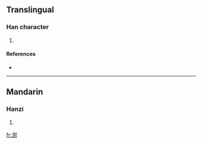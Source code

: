 ==Translingual==

===Han character===
{{Han char|rn=85|rad=水|as=14|sn=17|four=3410<sub>0</sub>|canj=水廿土戈 (ETGI)}}

# {{defn|Han|sort=水14}}

====References====
* {{Han ref|kx=0656.150|dkj=18511|dj=1067.010|hdz=31769.030|uh=6FE7|ud=28647|bh=ED55|bd=60757}}

----

==Mandarin==

===Hanzi===
{{cmn-hanzi|pin=[[duì]] ([[dui4]]), [[hù]] ([[hu4]])|wg=tui<sup>4</sup>, hu<sup>4</sup>}}

# {{defn|Mandarin}}

[[fr:濧]]